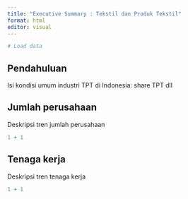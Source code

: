 ```yaml
---
title: "Executive Summary : Tekstil dan Produk Tekstil"
format: html
editor: visual
---
```


```r
# Load data

```


## Pendahuluan

Isi kondisi umum industri TPT di Indonesia: share TPT dll


## Jumlah perusahaan

Deskripsi tren jumlah perusahaan

```r
1 + 1
```


## Tenaga kerja

Deskripsi tren tenaga kerja

```r
1 + 1
```
